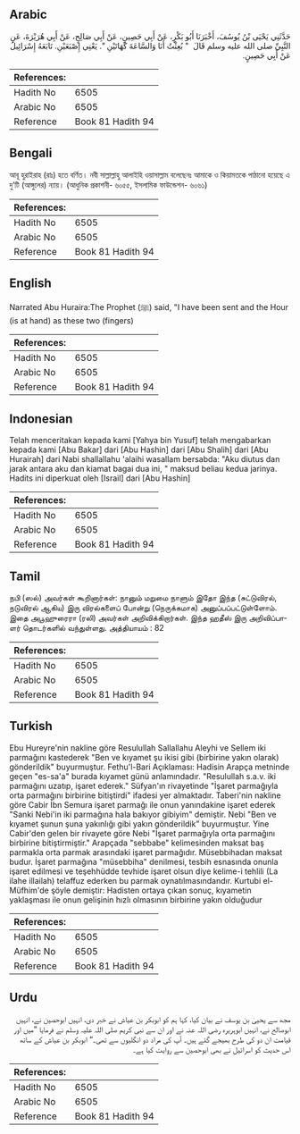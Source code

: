 ## Arabic


<div dir="rtl" lang="ar" style={{fontSize:'larger',backgroundColor:'#f8f9fa',padding:20}}>
حَدَّثَنِي يَحْيَى بْنُ يُوسُفَ، أَخْبَرَنَا أَبُو بَكْرٍ، عَنْ أَبِي حَصِينٍ، عَنْ أَبِي صَالِحٍ، عَنْ أَبِي هُرَيْرَةَ، عَنِ النَّبِيِّ صلى الله عليه وسلم قَالَ ‏ "‏ بُعِثْتُ أَنَا وَالسَّاعَةَ كَهَاتَيْنِ ‏"‏‏.‏ يَعْنِي إِصْبَعَيْنِ‏.‏ تَابَعَهُ إِسْرَائِيلُ عَنْ أَبِي حَصِينٍ‏.‏
</div>
<div style={{backgroundColor:'#f8f9fa',padding:20, marginBottom: 10}}><table> <thead> <tr> <th>References:</th> <th></th> </tr> </thead> <tbody><tr><td>Hadith No</td><td>6505</td></tr><tr><td>Arabic No</td><td>6505</td></tr><tr><td>Reference</td><td>Book 81 Hadith 94</td></tr></tbody></table></div>

## Bengali


<div dir="ltr" lang="bn" style={{fontSize:'larger',backgroundColor:'#f8f9fa',padding:20}}>
আবূ হুরাইরাহ (রাঃ) হতে বর্ণিত। নবী সাল্লাল্লাহু আলাইহি ওয়াসাল্লাম বলেছেনঃ আমাকে ও কিয়ামতকে পাঠানো হয়েছে এ দু’টি (আঙ্গুলের) ন্যায়। (আধুনিক প্রকাশনী- ৬০৫৫, ইসলামিক ফাউন্ডেশন- ৬০৬১)
</div>
<div style={{backgroundColor:'#f8f9fa',padding:20, marginBottom: 10}}><table> <thead> <tr> <th>References:</th> <th></th> </tr> </thead> <tbody><tr><td>Hadith No</td><td>6505</td></tr><tr><td>Arabic No</td><td>6505</td></tr><tr><td>Reference</td><td>Book 81 Hadith 94</td></tr></tbody></table></div>

## English


<div dir="ltr" lang="en" style={{fontSize:'larger',backgroundColor:'#f8f9fa',padding:20}}>
Narrated Abu Huraira:The Prophet (ﷺ) said, "I have been sent and the Hour (is at hand) as these two (fingers)
</div>
<div style={{backgroundColor:'#f8f9fa',padding:20, marginBottom: 10}}><table> <thead> <tr> <th>References:</th> <th></th> </tr> </thead> <tbody><tr><td>Hadith No</td><td>6505</td></tr><tr><td>Arabic No</td><td>6505</td></tr><tr><td>Reference</td><td>Book 81 Hadith 94</td></tr></tbody></table></div>

## Indonesian


<div dir="ltr" lang="id" style={{fontSize:'larger',backgroundColor:'#f8f9fa',padding:20}}>
Telah menceritakan kepada kami [Yahya bin Yusuf] telah mengabarkan kepada kami [Abu Bakar] dari [Abu Hashin] dari [Abu Shalih] dari [Abu Hurairah] dari Nabi shallallahu 'alaihi wasallam bersabda: "Aku diutus dan jarak antara aku dan kiamat bagai dua ini, " maksud beliau kedua jarinya. Hadits ini diperkuat oleh [Israil] dari [Abu Hashin]
</div>
<div style={{backgroundColor:'#f8f9fa',padding:20, marginBottom: 10}}><table> <thead> <tr> <th>References:</th> <th></th> </tr> </thead> <tbody><tr><td>Hadith No</td><td>6505</td></tr><tr><td>Arabic No</td><td>6505</td></tr><tr><td>Reference</td><td>Book 81 Hadith 94</td></tr></tbody></table></div>

## Tamil


<div dir="ltr" lang="ta" style={{fontSize:'larger',backgroundColor:'#f8f9fa',padding:20}}>
நபி (ஸல்) அவர்கள் கூறினார்கள்: நானும் மறுமை நாளும் இதோ இந்த (சுட்டுவிரல், நடுவிரல் ஆகிய) இரு விரல்களைப் போன்று (நெருக்கமாக) அனுப்பப்பட்டுள்ளோம். இதை அபூஹுரைரா (ரலி) அவர்கள் அறிவிக்கிறார்கள். இந்த ஹதீஸ் இரு அறிவிப்பாளர் தொடர்களில் வந்துள்ளது. அத்தியாயம் : 82
</div>
<div style={{backgroundColor:'#f8f9fa',padding:20, marginBottom: 10}}><table> <thead> <tr> <th>References:</th> <th></th> </tr> </thead> <tbody><tr><td>Hadith No</td><td>6505</td></tr><tr><td>Arabic No</td><td>6505</td></tr><tr><td>Reference</td><td>Book 81 Hadith 94</td></tr></tbody></table></div>

## Turkish


<div dir="ltr" lang="tr" style={{fontSize:'larger',backgroundColor:'#f8f9fa',padding:20}}>
Ebu Hureyre'nin nakline göre Resulullah Sallallahu Aleyhi ve Sellem iki parmağını kastederek "Ben ve kıyamet şu ikisi gibi (birbirine yakın olarak) gönderildik" buyurmuştur. Fethu'l-Bari Açıklaması: Hadisin Arapça metninde geçen "es-sa'a" burada kıyamet günü anlamındadır. "Resulullah s.a.v. iki parmağını uzatıp, işaret ederek." Süfyan'ın rivayetinde "İşaret parmağıyla orta parmağını birbirine bitiştirdi" ifadesi yer almaktadır. Taberi'nin nakline göre Cabir İbn Semura işaret parmağı ile onun yanındakine işaret ederek "Sanki Nebi'in iki parmağına hala bakıyor gibiyim" demiştir. Nebi "Ben ve kıyamet şunun şuna yakınlığı gibi yakın gönderildik" buyurmuştur. Yine Cabir'den gelen bir rivayete göre Nebi "İşaret parmağıyla orta parmağını birbirine bitiştirmiştir." Arapçada "sebbabe" kelimesinden maksat baş parmakla orta parmak arasındaki işaret parmağıdır. Müsebbihadan maksat budur. İşaret parmağına "müsebbiha" denilmesi, tesbih esnasında onunla işaret edilmesi ve teşehhüdde tevhide işaret olsun diye kelime-i tehlili (La ilahe illailah) telaffuz ederken bu parmak oynatılmasındandır. Kurtubi el-Müfhim'de şöyle demiştir: Hadisten ortaya çıkan sonuç, kıyametin yaklaşması ile onun gelişinin hızlı olmasının birbirine yakın olduğudur
</div>
<div style={{backgroundColor:'#f8f9fa',padding:20, marginBottom: 10}}><table> <thead> <tr> <th>References:</th> <th></th> </tr> </thead> <tbody><tr><td>Hadith No</td><td>6505</td></tr><tr><td>Arabic No</td><td>6505</td></tr><tr><td>Reference</td><td>Book 81 Hadith 94</td></tr></tbody></table></div>

## Urdu


<div dir="rtl" lang="ur" style={{fontSize:'larger',backgroundColor:'#f8f9fa',padding:20}}>
مجھ سے یحییٰ بن یوسف نے بیان کیا، کہا ہم کو ابوبکر بن عیاش نے خبر دی، انہیں ابوحصین نے، انہیں ابوصالح نے، انہیں ابوہریرہ رضی اللہ عنہ نے اور ان سے نبی کریم صلی اللہ علیہ وسلم نے فرمایا ”میں اور قیامت ان دو کی طرح بھیجے گئے ہیں۔ آپ کی مراد دو انگلیوں سے تھی۔“ ابوبکر بن عیاش کے ساتھ اس حدیث کو اسرائیل نے بھی ابوحصین سے روایت کیا ہے۔
</div>
<div style={{backgroundColor:'#f8f9fa',padding:20, marginBottom: 10}}><table> <thead> <tr> <th>References:</th> <th></th> </tr> </thead> <tbody><tr><td>Hadith No</td><td>6505</td></tr><tr><td>Arabic No</td><td>6505</td></tr><tr><td>Reference</td><td>Book 81 Hadith 94</td></tr></tbody></table></div>